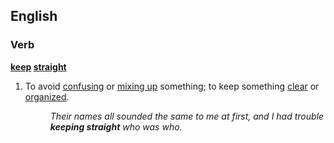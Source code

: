 ==English==

===Verb===
'''[[keep]] [[straight]]'''
# {{context|idiomatic|lang=en}} To avoid [[confusing]] or [[mix up|mixing up]] something; to keep something [[clear]] or [[organized]].
#: ''Their names all sounded the same to me at first, and I had trouble '''keeping straight''' who was who.''